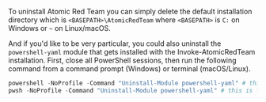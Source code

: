 To uninstall Atomic Red Team you can simply delete the default installation directory which is `<BASEPATH>\AtomicRedTeam` where `<BASEPATH>` is `C:` on Windows or `~` on Linux/macOS.

And if you'd like to be very particular, you could also uninstall the `powershell-yaml` module that gets installed with the Invoke-AtomicRedTeam installation. First, close all PowerShell sessions, then run the following command from a command prompt (Windows) or terminal (macOS/Linux).

```powershell copy
powershell -NoProfile -Command "Uninstall-Module powershell-yaml" # this is for Windows
pwsh -NoProfile -Command "Uninstall-Module powershell-yaml" # this is for macOS/Linux
```
